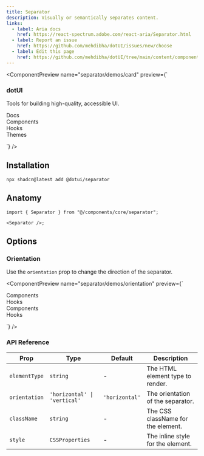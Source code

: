 ```yaml
---
title: Separator
description: Visually or semantically separates content.
links:
  - label: Aria docs
    href: https://react-spectrum.adobe.com/react-aria/Separator.html
  - label: Report an issue
    href: https://github.com/mehdibha/dotUI/issues/new/choose
  - label: Edit this page
    href: https://github.com/mehdibha/dotUI/tree/main/content/components/data-display/separator.mdx?plain=1
---
```


<ComponentPreview
  name="separator/demos/card"
  preview={`<div className="space-y-2 rounded-md border p-4">
    <div>
      <h3 className="font-bold">dotUI</h3>
      <p className="text-sm text-fg-muted">Tools for building high-quality, accessible UI.</p>
    </div>
    <Separator className="my-4" />
    <div className="flex h-5 items-center space-x-4 text-sm">
      <div>Docs</div>
      <Separator orientation="vertical" />
      <div>Components</div>
      <Separator orientation="vertical" />
      <div>Hooks</div>
      <Separator orientation="vertical" />
      <div>Themes</div>
    </div>
  </div>`}
/>

## Installation

```package-install
npx shadcn@latest add @dotui/separator
```

## Anatomy

```tsx
import { Separator } from "@/components/core/separator";

<Separator />;
```

## Options

### Orientation

Use the `orientation` prop to change the direction of the separator.

<ComponentPreview
  name="separator/demos/orientation"
  preview={`<div className="flex items-center gap-10">
    <div className="flex h-5 items-center gap-2 text-sm">
      <div>Components</div>
      <Separator orientation="vertical" />
      <div>Hooks</div>
    </div>
    <div className="flex flex-col items-center gap-2 text-sm">
      <div>Components</div>
      <Separator orientation="horizontal" />
      <div>Hooks</div>
    </div>
  </div>`}
/>

### API Reference

| Prop          | Type                         | Default        | Description                        |
| ------------- | ---------------------------- | -------------- | ---------------------------------- |
| `elementType` | `string`                     | -              | The HTML element type to render.   |
| `orientation` | `'horizontal' \| 'vertical'` | `'horizontal'` | The orientation of the separator.  |
| `className`   | `string`                     | -              | The CSS className for the element. |
| `style`       | `CSSProperties`              | -              | The inline style for the element.  |
